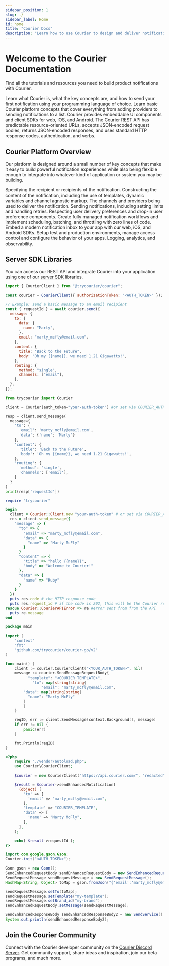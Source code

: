 ```yaml
---
sidebar_position: 1
slug: ./
sidebar_label: Home
id: home
title: "Courier Docs"
description: "Learn how to use Courier to design and deliver notifications across multiple channels (email, SMS, mobile push, in-app) and integrate rich inbox experiences into your web and mobile apps."
---
```



# Welcome to the Courier Documentation

Find all the tutorials and resources you need to build product notifications with Courier.

<CardList size="medium">
  <Card title="Getting Started" href="/getting-started/what-is-courier/" linkText="Learn More">
    Learn what Courier is, what the key concepts are, and how to send your first notification using
    your programming language of choice.
  </Card>
  <Card title="Tutorials" href="/tutorials" linkText="Learn More">
    Learn basic Courier platform concepts that cover everything from adding providers to sending
    notifications to a list.
  </Card>
  <Card title="UI Components" href="/sdk-libraries/client-sdks/" linkText="Learn More">
    Courier provides embeddable UI components and client SDKs for web, iOS, and Android.
  </Card>
  <Card title="API Reference" href="/reference" linkText="Learn More">
    The Courier REST API has predictable resource-oriented URLs, accepts JSON-encoded request
    bodies, returns JSON-encoded responses, and uses standard HTTP response codes, authentication,
    and verbs.
  </Card>
</CardList>

## Courier Platform Overview

Our platform is designed around a small number of key concepts that make it easy to build powerful notification experiences while also being flexible enough to integrate into whatever kind of application or system you may be building.

<CardList size="small">
  <Card title="Users" href="/platform/users" linkText="Learn More">
    Specifying the recipient or recipients of the notification.
  </Card>
  <Card title="Content" href="/platform/content" linkText="Learn More">
    Constructing the content of the notification, including the use of templates, dynamic variables
    and channel agnostic markup.
  </Card>
  <Card title="Integrations" href="/external-integrations" linkText="Learn More">
    The channels and providers being used to deliver the notification.
  </Card>
  <Card title="Sending" href="/platform/sending" linkText="Learn More">
    Sending notifications, including setting limits and handling retries.
  </Card>
  <Card title="Preferences" href="/platform/preferences" linkText="Learn More">
    Respecting user delivery preferences and drop-in user preference components.
  </Card>
  <Card title="Automations" href="/platform/automations" linkText="Learn More">
    Create fully managed notification workflows and implement scheduling, batching, and throttling
    with zero lines of code.
  </Card>
  <Card title="Inbox" href="/platform/inbox" linkText="Learn More">
    Embed a modern notification inbox to your app with our web, iOS, and Android SDKs.
  </Card>
  <Card title="Workspaces" href="/platform/workspaces" linkText="Learn More">
    Setup test and production environments, manage access control and configure the behavior of your
    apps.
  </Card>
  <Card title="Logging" href="/platform/logging" linkText="Learn More">
    Logging, analytics, and observability.
  </Card>
</CardList>

## Server SDK Libraries

You can access our REST API and integrate Courier into your application using one of our [server SDK](/sdk-libraries/server-sdks) libraries.

<Tabs groupId="code">
<TabItem value="js" label="courier-node">

```js
import { CourierClient } from "@trycourier/courier";

const courier = CourierClient({ authorizationToken: "<AUTH_TOKEN>" }); // get from the Courier UI

// Example: send a basic message to an email recipient
const { requestId } = await courier.send({
  message: {
    to: {
      data: {
        name: "Marty",
      },
      email: "marty_mcfly@email.com",
    },
    content: {
      title: "Back to the Future",
      body: "Oh my {{name}}, we need 1.21 Gigawatts!",
    },
    routing: {
      method: "single",
      channels: ["email"],
    },
  },
});
```

</TabItem>

<TabItem value="python" label="courier-python">

```python
from trycourier import Courier

client = Courier(auth_token="your-auth-token") #or set via COURIER_AUTH_TOKEN env var

resp = client.send_message(
  message={
    'to': {
      'email': 'marty_mcfly@email.com',
      'data': {'name': 'Marty'}
    },
    'content': {
      'title': 'Back to the Future',
      'body': 'Oh my {{name}}, we need 1.21 Gigawatts!',
    },
    'routing': {
      'method': 'single',
      'channels': ['email'],
    }
  }
)
print(resp['requestId'])
```

</TabItem>

<TabItem value="ruby" label="courier-ruby">

```ruby
require "trycourier"

begin
  client = Courier::Client.new "your-auth-token" # or set via COURIER_AUTH_TOKEN env var
  res = client.send_message({
    "message" => {
      "to" => {
        "email" => "marty_mcfly@email.com",
        "data" => {
          "name" => "Marty McFly"
        }
      }
      "content" => {
        "title" => "hello {{name}}",
        "body" => "Welcome to Courier!"
      },
      "data" => {
        "name" => "Ruby"
      }
    }
  })
  puts res.code # the HTTP response code
  puts res.request_id # if the code is 202, this will be the Courier request ID for this message
rescue Courier::CourierAPIError => re #error sent from from the API
  puts re.message
end
```

</TabItem>

<TabItem value="go" label="courier-go">

```go
package main

import (
	"context"
	"fmt"
	"github.com/trycourier/courier-go/v2"
)

func main() {
	client := courier.CourierClient("<YOUR_AUTH_TOKEN>", nil)
	message := courier.SendMessageRequestBody{
		  "template": "<COURIER_TEMPLATE>",
			"to": map[string]string{
				"email": "marty_mcfly@email.com",
        "data": map[string]string{
          "name": "Marty McFly"
        }
		}
	}

	reqID, err := client.SendMessage(context.Background(), message)
	if err != nil {
		panic(err)
	}

	fmt.Println(reqID)
}
```

</TabItem>

<TabItem value="php" label="courier-php">

```php
<?php
    require "./vendor/autoload.php";
    use Courier\CourierClient;

    $courier = new CourierClient("https://api.courier.com/", "redacted");

    $result = $courier->sendEnhancedNotification(
      (object) [
        'to' => [
          'email' => "marty_mcfly@email.com",
        ],
        'template' => "COURIER_TEMPLATE",
        'data' => [
          'name' => "Marty McFly",
        ],
      ],
    );

    echo( $result->requestId );
?>
```

</TabItem>

<TabItem value="java" label="courier-java">

```java
import com.google.gson.Gson;
Courier.init("<AUTH_TOKEN>");

Gson gson = new Gson();
SendEnhancedRequestBody sendEnhancedRequestBody = new SendEnhancedRequestBody();
SendRequestMessage sendRequestMessage = new SendRequestMessage();
HashMap<String, Object> toMap = gson.fromJson("{'email':'marty_mcfly@email.com'}", HashMap.class);

sendRequestMessage.setTo(toMap);
sendRequestMessage.setTemplate("my-template");
sendRequestMessage.setBrand_id("my-brand");
sendEnhancedRequestBody.setMessage(sendRequestMessage);

SendEnhancedResponseBody sendEnhancedResponseBody2 = new SendService().sendEnhancedMessage(sendEnhancedRequestBody);
System.out.println(sendEnhancedResponseBody2);
```

</TabItem>

</Tabs>

## Join the Courier Community

Connect with the Courier developer community on the [Courier Discord Server](https://discord.gg/wWGecZgs4k). Get community support, share ideas and inspiration, join our beta programs, and much more.

